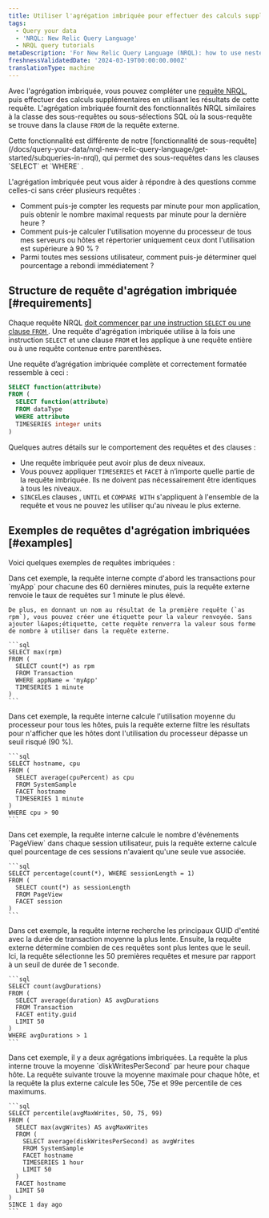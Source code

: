 ```yaml
---
title: Utiliser l'agrégation imbriquée pour effectuer des calculs supplémentaires
tags:
  - Query your data
  - 'NRQL: New Relic Query Language'
  - NRQL query tutorials
metaDescription: 'For New Relic Query Language (NRQL): how to use nested aggregation to understand how many users complete a set of steps in a procedure.'
freshnessValidatedDate: '2024-03-19T00:00:00.000Z'
translationType: machine
---
```


Avec l&apos;agrégation imbriquée, vous pouvez compléter une [requête NRQL](/docs/query-data/nrql-new-relic-query-language/getting-started/introduction-nrql), puis effectuer des calculs supplémentaires en utilisant les résultats de cette requête. L&apos;agrégation imbriquée fournit des fonctionnalités NRQL similaires à la classe des sous-requêtes ou sous-sélections SQL où la sous-requête se trouve dans la clause `FROM` de la requête externe.

<Callout variant="tip">
  Cette fonctionnalité est différente de notre [fonctionnalité de sous-requête](/docs/query-your-data/nrql-new-relic-query-language/get-started/subqueries-in-nrql), qui permet des sous-requêtes dans les clauses `SELECT` et `WHERE` .
</Callout>

L&apos;agrégation imbriquée peut vous aider à répondre à des questions comme celles-ci sans créer plusieurs requêtes :

* Comment puis-je compter les requests par minute pour mon application, puis obtenir le nombre maximal requests par minute pour la dernière heure ?
* Comment puis-je calculer l&apos;utilisation moyenne du processeur de tous mes serveurs ou hôtes et répertorier uniquement ceux dont l&apos;utilisation est supérieure à 90 % ?
* Parmi toutes mes sessions utilisateur, comment puis-je déterminer quel pourcentage a rebondi immédiatement ?

## Structure de requête d&apos;agrégation imbriquée [#requirements]

Chaque requête NRQL [doit commencer par une instruction `SELECT` ou une clause `FROM` ](/docs/query-data/nrql-new-relic-query-language/getting-started/nrql-syntax-clauses-functions). Une requête d&apos;agrégation imbriquée utilise à la fois une instruction `SELECT` et une clause `FROM` et les applique à une requête entière ou à une requête contenue entre parenthèses.

Une requête d’agrégation imbriquée complète et correctement formatée ressemble à ceci :

```sql
SELECT function(attribute)
FROM (
  SELECT function(attribute)
  FROM dataType
  WHERE attribute
  TIMESERIES integer units
)
```

Quelques autres détails sur le comportement des requêtes et des clauses :

* Une requête imbriquée peut avoir plus de deux niveaux.
* Vous pouvez appliquer `TIMESERIES` et `FACET` à n’importe quelle partie de la requête imbriquée. Ils ne doivent pas nécessairement être identiques à tous les niveaux.
* `SINCE`Les clauses , `UNTIL` et `COMPARE WITH` s&apos;appliquent à l&apos;ensemble de la requête et vous ne pouvez les utiliser qu&apos;au niveau le plus externe.

## Exemples de requêtes d&apos;agrégation imbriquées [#examples]

Voici quelques exemples de requêtes imbriquées :

<CollapserGroup>
  <Collapser id="total-tx" title="Nombre total de transactions et taux de réponse le plus élevé en une minute">
    Dans cet exemple, la requête interne compte d&apos;abord les transactions pour `myApp` pour chacune des 60 dernières minutes, puis la requête externe renvoie le taux de requêtes sur 1 minute le plus élevé.

    De plus, en donnant un nom au résultat de la première requête (`as rpm`), vous pouvez créer une étiquette pour la valeur renvoyée. Sans ajouter l&apos;étiquette, cette requête renverra la valeur sous forme de nombre à utiliser dans la requête externe.

    ```sql
    SELECT max(rpm)
    FROM (
      SELECT count(*) as rpm
      FROM Transaction
      WHERE appName = 'myApp'
      TIMESERIES 1 minute
    )
    ```
  </Collapser>

  <Collapser id="avg-cpu" title="Utilisation moyenne du processeur et utilisation du processeur supérieure à 90 %">
    Dans cet exemple, la requête interne calcule l&apos;utilisation moyenne du processeur pour tous les hôtes, puis la requête externe filtre les résultats pour n&apos;afficher que les hôtes dont l&apos;utilisation du processeur dépasse un seuil risqué (90 %).

    ```sql
    SELECT hostname, cpu
    FROM (
      SELECT average(cpuPercent) as cpu
      FROM SystemSample
      FACET hostname
      TIMESERIES 1 minute
    )
    WHERE cpu > 90
    ```
  </Collapser>

  <Collapser id="pageviews" title="Pages vues dans chaque session utilisateur et nombre de sessions avec une seule page vue">
    Dans cet exemple, la requête interne calcule le nombre d&apos;événements `PageView` dans chaque session utilisateur, puis la requête externe calcule quel pourcentage de ces sessions n&apos;avaient qu&apos;une seule vue associée.

    ```sql
    SELECT percentage(count(*), WHERE sessionLength = 1)
    FROM (
      SELECT count(*) as sessionLength
      FROM PageView
      FACET session
    )
    ```
  </Collapser>

  <Collapser id="x-slowest-entity" title="Nombre d'entités parmi les N premières transactions qui sont plus lentes que X">
    Dans cet exemple, la requête interne recherche les principaux GUID d&apos;entité avec la durée de transaction moyenne la plus lente. Ensuite, la requête externe détermine combien de ces requêtes sont plus lentes que le seuil. Ici, la requête sélectionne les 50 premières requêtes et mesure par rapport à un seuil de durée de 1 seconde.

    ```sql
    SELECT count(avgDurations)
    FROM (
      SELECT average(duration) AS avgDurations
      FROM Transaction
      FACET entity.guid
      LIMIT 50
    )
    WHERE avgDurations > 1
    ```
  </Collapser>

  <Collapser id="disk-writes-percentile" title="centile des hôtes avec la moyenne la plus élevée d'écritures sur disque par heure">
    Dans cet exemple, il y a deux agrégations imbriquées. La requête la plus interne trouve la moyenne `diskWritesPerSecond` par heure pour chaque hôte. La requête suivante trouve la moyenne maximale pour chaque hôte, et la requête la plus externe calcule les 50e, 75e et 99e percentile de ces maximums.

    ```sql
    SELECT percentile(avgMaxWrites, 50, 75, 99)
    FROM (
      SELECT max(avgWrites) AS avgMaxWrites
      FROM (
        SELECT average(diskWritesPerSecond) as avgWrites
        FROM SystemSample
        FACET hostname
        TIMESERIES 1 hour
        LIMIT 50
      )
      FACET hostname
      LIMIT 50
    )
    SINCE 1 day ago
    ```
  </Collapser>
</CollapserGroup>